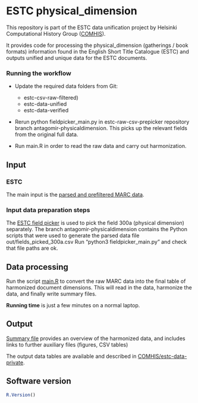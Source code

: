 # ESTC physical_dimension

This repository is part of the ESTC data unification project by Helsinki Computational History Group ([COMHIS](https://comhis.github.io/)). 

It provides code for processing the physical_dimension (gatherings / book formats) information found in the English Short Title Catalogue (ESTC) and outputs unified and unique data for the ESTC documents.



### Running the workflow

- Update the required data folders from Git:
  - estc-csv-raw-filtered)
  - estc-data-unified
  - estc-data-verified
  
- Rerun python fieldpicker_main.py in estc-raw-csv-prepicker
  repository branch antagomir-physicaldimension. This picks up the
  relevant fields from the original full data.

- Run main.R in order to read the raw data and carry out harmonization.


## Input


### ESTC

The main input is the [parsed and prefiltered MARC data](https://github.com/COMHIS/estc-data-verified/blob/master/estc-csv-raw-filtered/estc_raw_sane.csv).

### Input data preparation steps


The [ESTC field picker](https://github.com/COMHIS/estc-raw-csv-prepicker) is used to pick the field 300a (physical dimension) separately. The branch antagomir-physicaldimension contains the Python scripts that were used to generate the parsed data file out/fields_picked_300a.csv Run "python3 fieldpicker_main.py" and check that file paths are ok.

## Data processing

Run the script [main.R](main.R) to convert the raw MARC data into the
final table of harmonized document dimensions. This will read in the
data, harmonize the data, and finally write summary files.

**Running time** is just a few minutes on a normal laptop.


## Output

[Summary file](physical_dimension.md) provides an overview of the harmonized data, and includes links to further
auxiliary files (figures, CSV tables)

The output data tables are available and described in [COMHIS/estc-data-private](https://github.com/COMHIS/estc-data-private/tree/master/estc-physicaldimension).


## Software version

```r
R.Version()
```
